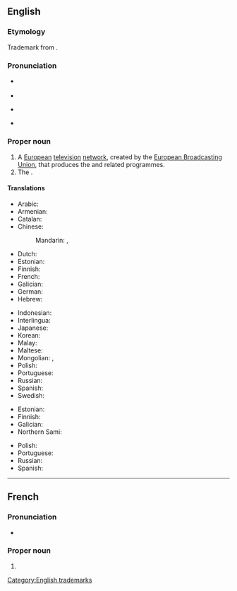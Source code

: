 {{also|Eurovisión}}
==English==

===Etymology===
Trademark from {{prefix|en|Euro|vision}}.

===Pronunciation===
*{{a|UK}} {{IPA|en|/ˈjʊə.ɹə(ˌ)vɪ.ʒ(ə)n/}}
* {{audio|en|LL-Q1860 (eng)-Vealhurl-Eurovision.wav|Audio (Southern England)}}
*{{a|US}} {{IPA|en|/ˈjɝ.əˌvɪ.ʒ(ə)n/}}
*{{rhymes|en|ɪʒən}}

===Proper noun===
{{en-proper noun}}

# A [[European]] [[television]] [[network]], created by the [[w:European Broadcasting Union|European Broadcasting Union]], that produces the {{w|Eurovision Song Contest}} and related programmes.
# The {{w|Eurovision Song Contest}}.

====Translations====
{{trans-top|television network}}
* Arabic: {{t|ar|يُورُوفِيجْن|m|tr=yurufijn}}
* Armenian: {{t|hy|Եվրատեսիլ}}
* Catalan: {{t|ca|Eurovisió}}
* Chinese:
*: Mandarin: {{t|cmn|歐洲電視網|sc=Hani}}, {{t|cmn|欧洲电视网|tr=Ōuzhōu Diànshìwǎng|sc=Hani}}
* Dutch: {{t+|nl|Eurovisie}}
* Estonian: {{t|et|Eurovisioon}}
* Finnish: {{t|fi|Eurovisio}}
* French: {{t|fr|Eurovision|f}}
* Galician: {{t|gl|Eurovisión}}
* German: {{t+|de|Eurovision|f}}
* Hebrew: {{t|he|אירוויזיון}}
{{trans-mid}}
* Indonesian: {{t|id|Eurovision}}
* Interlingua: {{t|ia|Eurovision}}
* Japanese: {{t|ja|ユーロビジョン|tr=Yūrobijon}}
* Korean: {{t|ko|^유로비전}}
* Malay: {{t|ms|Eurovision}}
* Maltese: {{t|mt|Eurovision|alt=Il-Eurovision}}
* Mongolian: {{t|mn|Евровидение}}, {{t|mn|Евровижн}}
* Polish: {{t|pl|Eurowizja|f}}
* Portuguese: {{t|pt|Eurovisão|f}}
* Russian: {{t+|ru|Еврови́дение|n}}
* Spanish: {{t|es|Eurovisión}}
* Swedish: {{t+|sv|Eurovision|c}}
{{trans-bottom}}

{{trans-top|song contest}}
* Estonian: {{t|et|Eurovisioon}}
* Finnish: {{t|fi|Euroviisut|p}}
* Galician: {{t|gl|Eurovisión}}
* Northern Sami: {{t|se|Eurovišuvnnat|p}}
{{trans-mid}}
* Polish: {{t|pl|Eurowizja|f}}
* Portuguese: {{t|pt|Eurovisão|f}}
* Russian: {{t+|ru|Еврови́дение|n}}
* Spanish: {{t|es|Eurovisión}}
{{trans-bottom}}

[[Category:English trademarks]]

----

==French==

===Pronunciation===
* {{fr-IPA|eûrovision}}

===Proper noun===
{{fr-proper noun}}

# {{l|en|Eurovision}}